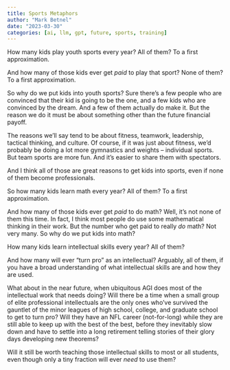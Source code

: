 ```yaml
---
title: Sports Metaphors
author: "Mark Betnel"
date: "2023-03-30"
categories: [ai, llm, gpt, future, sports, training]
---
```


How many kids play youth sports every year?  All of them? To a first approximation.

And how many of those kids ever get *paid* to play that sport?  None of them?  To a first approximation.

So why do we put kids into youth sports?  Sure there's a few people who are convinced that their kid is going to be the one, and a few kids who are convinced by the dream.  And a few of them actually do make it.  But the reason we do it must be about something other than the future financial payoff.  

The reasons we'll say tend to be about fitness, teamwork, leadership, tactical thinking, and culture.  Of course, if it was just about fitness, we'd probably be doing a lot more gymnastics and weights -- individual sports.  But team sports are more fun.  And it's easier to share them with spectators.

And I think all of those are great reasons to get kids into sports, even if none of them become professionals.

So how many kids learn math every year?  All of them? To a first approximation.

And how many of those kids ever get *paid* to do math?  Well, it's not none of them this time.  In fact, I think most people do use some mathematical thinking in their work.  But the number who get paid to really *do* math?  Not very many.  So why do we put kids into math?

How many kids learn intellectual skills every year?  All of them?

And how many will ever "turn pro" as an intellectual? Arguably, all of them, if you have a broad understanding of what intellectual skills are and how they are used.

What about in the near future, when ubiquitous AGI does most of the intellectual work that needs doing?  Will there be a time when a small group of elite professional intellectuals are the only ones who've survived the gauntlet of the minor leagues of high school, college, and graduate school to get to turn pro?  Will they have an NFL career (not-for-long) while they are still able to keep up with the best of the best, before they inevitably slow down and have to settle into a long retirement telling stories of their glory days developing new theorems?

Will it still be worth teaching those intellectual skills to most or all students, even though only a tiny fraction will ever *need* to use them?  